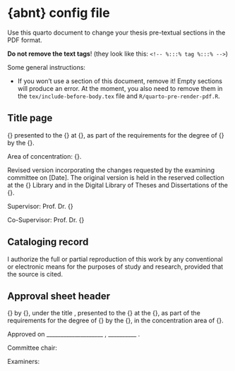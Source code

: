 # {abnt} config file

Use this quarto document to change your thesis pre-textual sections in the PDF format.

__Do not remove the text tags__! (they look like this: `<!-- %:::% tag %:::% -->`)

Some general instructions:

* If you won't use a section of this document, remove it! Empty sections will produce an error. At the moment, you also need to remove them in the `tex/include-before-body.tex` file and `R/quarto-pre-render-pdf.R`.

## Title page

<!-- %:::% title-page body begin %:::% -->
{\imprimirtipotrabalho} presented to the {\imprimirescola} at {\imprimiruniversidade}, as part of the requirements for the degree of {\imprimirtituloacademico} by the {\imprimirprograma}.

\smallskip
Area of concentration: {\imprimirareadeconcentracao}.

\smallskip
Revised version incorporating the changes requested by the examining committee on [Date]. The original version is held in the reserved collection at the {\imprimirescola} Library and in the Digital Library of Theses and Dissertations of the {\imprimiruniversidade}.

\smallskip
Supervisor: Prof. Dr. {\imprimirorientador}

\vspace{\tinyskipamount}
Co-Supervisor: Prof. Dr. {\imprimircoorientador}
<!-- %:::% title-page body end %:::% -->

## Cataloging record

<!-- %:::% cataloging-record body begin %:::% -->
I authorize the full or partial reproduction of this work by any conventional or electronic means for the purposes of study and research, provided that the source is cited.
\ABNTEXfontereduzida

\vfill
\begin{center}
Cataloging in publication

Library

[Library name]

\medskip
\setlength{\fboxsep}{1cm}
\fbox{\begin{minipage}[c][7.5cm]{12.5cm}
[Author's surname], [Author's forename(s)]

\smallskip
\hspace{0.5cm} {\imprimirtitulo}  / {\imprimirautor}; supervisor, {\imprimirorientador}; co-supervisor {\imprimircoorientador}. {\imprimirlocal}, {\imprimirdata}

\smallskip
{\thelastpage}p. : il

\smallskip
\hspace{0.5cm} {\imprimirtipotrabalho} (\imprimirtituloacademico) -- {\imprimirprograma}, {\imprimirescola}, {\imprimiruniversidade}, {\imprimirdata}.

\smallskip
\hspace{0.5cm} {\imprimirnotadeversao}

\smallskip
\hspace{0.5cm} 1. [Subject A]. 2. [Subject B]. 3. [Subject C]. I. [Supervisor's surname], [Supervisor's forename(s)], super. II. [Co-supervisor's surname], [Co-supervisor's forename(s)] co-super. III. Title.
\end{minipage}}
\end{center}
<!-- %:::% cataloging-record body end %:::% -->

## Approval sheet header

<!-- %:::% approval-sheet body begin %:::% -->
{\imprimirtipotrabalho} by {\imprimirautor}, under the title \textbf{\imprimirtitulo}, presented to the {\imprimirescola} at the {\imprimiruniversidade}, as part of the requirements for the degree of {\imprimirtituloacademico} by the {\imprimirprograma}, in the concentration area of {\imprimirareadeconcentracao}.

\vspace{\hugeskipamount}
Approved on \_\_\_\_\_\_\_\_\_\_\_\_\_\_\_\_\_\_\_\_ , \_\_\_\_\_\_\_\_\_\_ .

\vspace{\hugeskipamount}
\begin{center}
  Examination committee
\end{center}

\vspace{\smallskipamount}
Committee chair:

\vspace{\tinyskipamount}
\begingroup

\AtBeginEnvironment{tabular}{
  \normalsize
  \renewcommand{\arraystretch}{2}
}

\setlength{\arrayrulewidth}{0pt}
\setlength{\tabcolsep}{0cm}
\begin{tabular}{m{2cm} P{14cm}}
  Prof. Dr. & \_\_\_\_\_\_\_\_\_\_\_\_\_\_\_\_\_\_\_\_\_\_\_\_\_\_\_\_\_\_\_\_\_\_\_\_\_\_\_\_\_\_\_\_\_\_\_\_\_\_\_\_\_\_\_ \\
  Institution & \_\_\_\_\_\_\_\_\_\_\_\_\_\_\_\_\_\_\_\_\_\_\_\_\_\_\_\_\_\_\_\_\_\_\_\_\_\_\_\_\_\_\_\_\_\_\_\_\_\_\_\_\_\_\_ \\
\end{tabular}

\vspace{\bigskipamount}
Examiners:

\vspace{\tinyskipamount}
\begin{tabular}{m{2cm} P{14cm}}
  Prof. Dr. & \_\_\_\_\_\_\_\_\_\_\_\_\_\_\_\_\_\_\_\_\_\_\_\_\_\_\_\_\_\_\_\_\_\_\_\_\_\_\_\_\_\_\_\_\_\_\_\_\_\_\_\_\_\_\_ \\
  Institution & \_\_\_\_\_\_\_\_\_\_\_\_\_\_\_\_\_\_\_\_\_\_\_\_\_\_\_\_\_\_\_\_\_\_\_\_\_\_\_\_\_\_\_\_\_\_\_\_\_\_\_\_\_\_\_ \\
  Evaluation & \_\_\_\_\_\_\_\_\_\_\_\_\_\_\_\_\_\_\_\_\_\_\_\_\_\_\_\_\_\_\_\_\_\_\_\_\_\_\_\_\_\_\_\_\_\_\_\_\_\_\_\_\_\_\_ \\
\end{tabular}

\vspace{\smallskipamount}
\begin{tabular}{m{2cm} P{14cm}}
  Prof. Dr. & \_\_\_\_\_\_\_\_\_\_\_\_\_\_\_\_\_\_\_\_\_\_\_\_\_\_\_\_\_\_\_\_\_\_\_\_\_\_\_\_\_\_\_\_\_\_\_\_\_\_\_\_\_\_\_ \\
  Institution & \_\_\_\_\_\_\_\_\_\_\_\_\_\_\_\_\_\_\_\_\_\_\_\_\_\_\_\_\_\_\_\_\_\_\_\_\_\_\_\_\_\_\_\_\_\_\_\_\_\_\_\_\_\_\_ \\
  Evaluation & \_\_\_\_\_\_\_\_\_\_\_\_\_\_\_\_\_\_\_\_\_\_\_\_\_\_\_\_\_\_\_\_\_\_\_\_\_\_\_\_\_\_\_\_\_\_\_\_\_\_\_\_\_\_\_ \\
\end{tabular}

\vspace{\smallskipamount}
\begin{tabular}{m{2cm} P{14cm}}
  Prof. Dr. & \_\_\_\_\_\_\_\_\_\_\_\_\_\_\_\_\_\_\_\_\_\_\_\_\_\_\_\_\_\_\_\_\_\_\_\_\_\_\_\_\_\_\_\_\_\_\_\_\_\_\_\_\_\_\_ \\
  Institution & \_\_\_\_\_\_\_\_\_\_\_\_\_\_\_\_\_\_\_\_\_\_\_\_\_\_\_\_\_\_\_\_\_\_\_\_\_\_\_\_\_\_\_\_\_\_\_\_\_\_\_\_\_\_\_ \\
  Evaluation & \_\_\_\_\_\_\_\_\_\_\_\_\_\_\_\_\_\_\_\_\_\_\_\_\_\_\_\_\_\_\_\_\_\_\_\_\_\_\_\_\_\_\_\_\_\_\_\_\_\_\_\_\_\_\_ \\
\end{tabular}
\endgroup
<!-- %:::% approval-sheet body end %:::% -->
